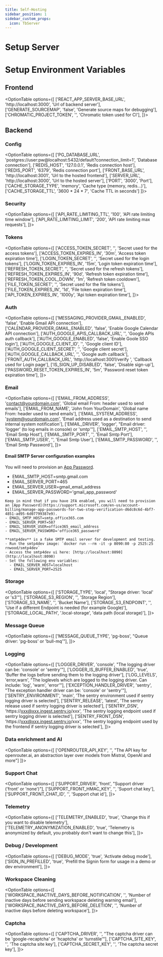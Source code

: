 ```yaml
---
title: Self-Hosting
sidebar_position: 1
sidebar_custom_props:
  icon: TbServer
---
```






# Setup Server

<DocCardList/>

# Setup Environment Variables

## Frontend

<OptionTable options={[
    ['REACT_APP_SERVER_BASE_URL', 'http://localhost:3000', 'Url of backend server'],
    ['GENERATE_SOURCEMAP', 'false', 'Generate source maps for debugging'],
    ['CHROMATIC_PROJECT_TOKEN', '', 'Chromatic token used for CI'],
    ]}></OptionTable>


## Backend

### Config

<OptionTable options={[
    ['PG_DATABASE_URL', 'postgres://user:pw@localhost:5432/default?connection_limit=1', 'Database connection'],
    ['REDIS_HOST', '127.0.0.1', 'Redis connection host'],
    ['REDIS_PORT', '6379', 'Redis connection port'],
    ['FRONT_BASE_URL', 'http://localhost:3001', 'Url to the hosted frontend'],
    ['SERVER_URL', 'http://localhost:3000', 'Url to the hosted server'],
    ['PORT', '3000', 'Port'],
    ['CACHE_STORAGE_TYPE', 'memory', 'Cache type (memory, redis...)'],
    ['CACHE_STORAGE_TTL', '3600 * 24 * 7', 'Cache TTL in seconds']
    ]}></OptionTable>

### Security

<OptionTable options={[
    ['API_RATE_LIMITING_TTL', '100', 'API rate limiting time window'],
    ['API_RATE_LIMITING_LIMIT', '200', 'API rate limiting max requests'],
    ]}></OptionTable>
### Tokens

<OptionTable options={[
    ['ACCESS_TOKEN_SECRET', '<random>', 'Secret used for the access tokens'],
    ['ACCESS_TOKEN_EXPIRES_IN', '30m', 'Access token expiration time'],
    ['LOGIN_TOKEN_SECRET', '<random>', 'Secret used for the login tokens'],
    ['LOGIN_TOKEN_EXPIRES_IN', '15m', 'Login token expiration time'],
    ['REFRESH_TOKEN_SECRET', '<random>', 'Secret used for the refresh tokens'],
    ['REFRESH_TOKEN_EXPIRES_IN', '90d', 'Refresh token expiration time'],
    ['REFRESH_TOKEN_COOL_DOWN', '1m', 'Refresh token cooldown'],
    ['FILE_TOKEN_SECRET', '<random>', 'Secret used for the file tokens'],
    ['FILE_TOKEN_EXPIRES_IN', '1d', 'File token expiration time'],
    ['API_TOKEN_EXPIRES_IN', '1000y', 'Api token expiration time'],
    ]}></OptionTable>

### Auth

<OptionTable options={[
    ['MESSAGING_PROVIDER_GMAIL_ENABLED', 'false', 'Enable Gmail API connection'],
    ['CALENDAR_PROVIDER_GMAIL_ENABLED', 'false', 'Enable Google Calendar API connection'],
    ['AUTH_GOOGLE_APIS_CALLBACK_URL', '', 'Google APIs auth callback'],
    ['AUTH_GOOGLE_ENABLED', 'false', 'Enable Goole SSO login'],
    ['AUTH_GOOGLE_CLIENT_ID', '', 'Google client ID'],
    ['AUTH_GOOGLE_CLIENT_SECRET', '', 'Google client secret'],
    ['AUTH_GOOGLE_CALLBACK_URL', '', 'Google auth callback'],
    ['FRONT_AUTH_CALLBACK_URL', 'http://localhost:3001/verify ', 'Callback used for Login page'],
    ['IS_SIGN_UP_DISABLED', 'false', 'Disable sign-up'],
    ['PASSWORD_RESET_TOKEN_EXPIRES_IN', '5m', 'Password reset token expiration time'],
    ]}></OptionTable>

### Email

<OptionTable options={[
    ['EMAIL_FROM_ADDRESS', 'contact@yourdomain.com', 'Global email From: header used to send emails'],
    ['EMAIL_FROM_NAME', 'John from YourDomain', 'Global name From: header used to send emails'],
    ['EMAIL_SYSTEM_ADDRESS', 'system@yourdomain.com', 'Email address used as a destination to send internal system notification'],
    ['EMAIL_DRIVER', 'logger', "Email driver: 'logger' (to log emails in console) or 'smtp'"],
    ['EMAIL_SMTP_HOST', '', 'Email Smtp Host'],
    ['EMAIL_SMTP_PORT', '', 'Email Smtp Port'],
    ['EMAIL_SMTP_USER', '', 'Email Smtp User'],
    ['EMAIL_SMTP_PASSWORD', '', 'Email Smtp Password'],
  ]}></OptionTable>

#### Email SMTP Server configuration examples

<Tabs>

  <TabItem value="Gmail" label="Gmail" default>

  You will need to provision an [App Password](https://support.google.com/accounts/answer/185833).
  - EMAIL_SMTP_HOST=smtp.gmail.com
  - EMAIL_SERVER_PORT=465
  - EMAIL_SERVER_USER=gmail_email_address
  - EMAIL_SERVER_PASSWORD='gmail_app_password'

  </TabItem>

  <TabItem value="Office365" label="Office365">

    Keep in mind that if you have 2FA enabled, you will need to provision an [App Password](https://support.microsoft.com/en-us/account-billing/manage-app-passwords-for-two-step-verification-d6dc8c6d-4bf7-4851-ad95-6d07799387e9).
    - EMAIL_SMTP_HOST=smtp.office365.com
    - EMAIL_SERVER_PORT=587
    - EMAIL_SERVER_USER=office365_email_address
    - EMAIL_SERVER_PASSWORD='office365_password'

  </TabItem>

  <TabItem value="Smtp4dev" label="Smtp4dev">

    **smtp4dev** is a fake SMTP email server for development and testing.
    - Run the smtp4dev image: `docker run --rm -it -p 8090:80 -p 2525:25 rnwood/smtp4dev`
    - Access the smtp4dev ui here: [http://localhost:8090](http://localhost:8090)
    - Set the following env variables:
      - EMAIL_SERVER_HOST=localhost
      - EMAIL_SERVER_PORT=2525

  </TabItem>

</Tabs>

### Storage

<OptionTable options={[
    ['STORAGE_TYPE', 'local', "Storage driver: 'local' or 's3'"],
    ['STORAGE_S3_REGION', '', 'Storage Region'],
    ['STORAGE_S3_NAME', '', 'Bucket Name'],
    ['STORAGE_S3_ENDPOINT', '', 'Use if a different Endpoint is needed (for example Google)'],
    ['STORAGE_LOCAL_PATH', '.local-storage', 'data path (local storage)'],
    ]}></OptionTable>

### Message Queue

<OptionTable options={[
    ['MESSAGE_QUEUE_TYPE', 'pg-boss', "Queue driver: 'pg-boss' or 'bull-mq'"],
    ]}></OptionTable>

### Logging

<OptionTable options={[
    ['LOGGER_DRIVER', 'console', "The logging driver can be: 'console' or 'sentry'"],
    ['LOGGER_IS_BUFFER_ENABLED', 'true', 'Buffer the logs before sending them to the logging driver'],
    ['LOG_LEVELS', 'error,warn', "The loglevels which are logged to the logging driver. Can include: 'log', 'warn', 'error'"],
    ['EXCEPTION_HANDLER_DRIVER', 'sentry', "The exception handler driver can be: 'console' or 'sentry'"],
    ['SENTRY_ENVIRONMENT', 'main', 'The sentry environment used if sentry logging driver is selected'],
    ['SENTRY_RELEASE', 'latest', 'The sentry release used if sentry logging driver is selected'],
    ['SENTRY_DSN', 'https://xxx@xxx.ingest.sentry.io/xxx', 'The sentry logging endpoint used if sentry logging driver is selected'],
    ['SENTRY_FRONT_DSN', 'https://xxx@xxx.ingest.sentry.io/xxx', 'The sentry logging endpoint used by the frontend if sentry logging driver is selected'],
    ]}></OptionTable>


### Data enrichment and AI

<OptionTable options={[
    ['OPENROUTER_API_KEY', '', "The API key for openrouter.ai, an abstraction layer over models from Mistral, OpenAI and more"]
    ]}></OptionTable>


### Support Chat

<OptionTable options={[
    ['SUPPORT_DRIVER', 'front', "Support driver ('front' or 'none')"],
    ['SUPPORT_FRONT_HMAC_KEY', '<secret>', 'Suport chat key'],
    ['SUPPORT_FRONT_CHAT_ID', '<id>', 'Support chat id'],
    ]}></OptionTable>

### Telemetry

<OptionTable options={[
    ['TELEMETRY_ENABLED', 'true', 'Change this if you want to disable telemetry'],
    ['TELEMETRY_ANONYMIZATION_ENABLED', 'true', 'Telemetry is anonymized by default, you probably don\'t want to change this'],
    ]}></OptionTable>

### Debug / Development

<OptionTable options={[
    ['DEBUG_MODE', 'true', 'Activate debug mode'],
    ['SIGN_IN_PREFILLED', 'true', 'Prefill the Signin form for usage in a demo or dev environment'],
    ]}></OptionTable>

### Workspace Cleaning

<OptionTable options={[
  ['WORKSPACE_INACTIVE_DAYS_BEFORE_NOTIFICATION', '', 'Number of inactive days before sending workspace deleting warning email'],
  ['WORKSPACE_INACTIVE_DAYS_BEFORE_DELETION', '', 'Number of inactive days before deleting workspace'],
  ]}></OptionTable>

### Captcha

<OptionTable options={[
    ['CAPTCHA_DRIVER', '', "The captcha driver can be 'google-recaptcha' or 'hcaptcha' or 'turnstile'"],
    ['CAPTCHA_SITE_KEY', '', 'The captcha site key'],
    ['CAPTCHA_SECRET_KEY', '', 'The captcha secret key'],
]}></OptionTable>